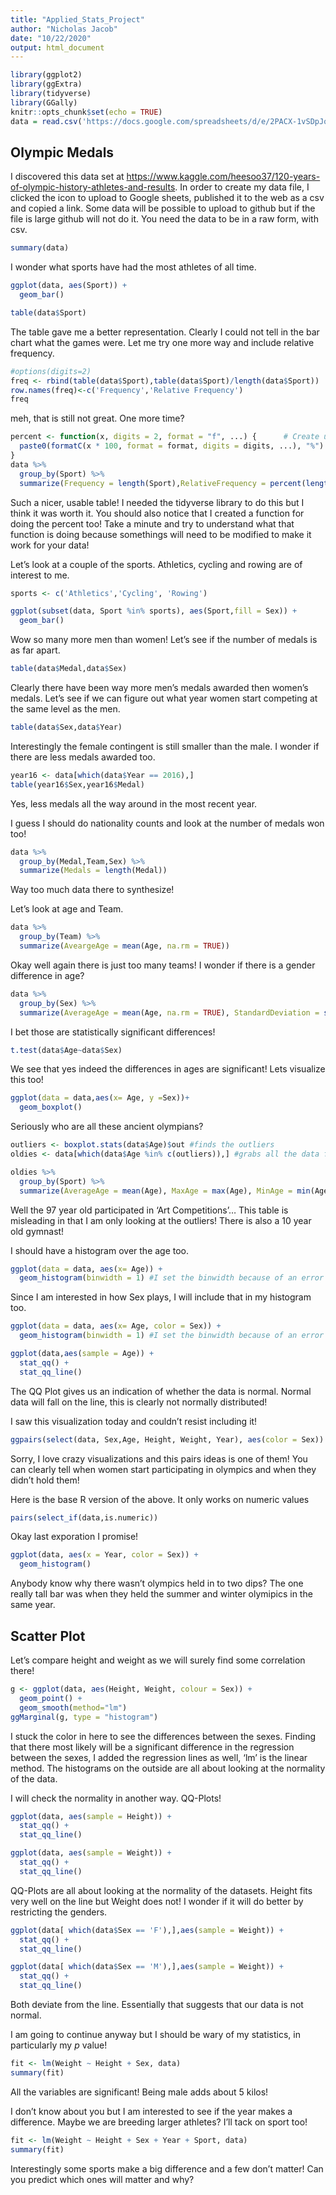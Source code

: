 ```yaml
---
title: "Applied_Stats_Project"
author: "Nicholas Jacob"
date: "10/22/2020"
output: html_document
---
```


```r
library(ggplot2)
library(ggExtra)
library(tidyverse)
library(GGally)
knitr::opts_chunk$set(echo = TRUE)
data = read.csv('https://docs.google.com/spreadsheets/d/e/2PACX-1vSDpJqmVSks0f4vLzzcmcTfPJ8TSu4ziCNpTFy_fIY6LibZksRXzCfJYXj9qZd4NiofejxoYSkmLMwu/pub?output=csv')

```

## Olympic Medals

I discovered this data set at <https://www.kaggle.com/heesoo37/120-years-of-olympic-history-athletes-and-results>.  In order to create my data file, I clicked the icon to upload to Google sheets, published it to the web as a csv and copied a link.  Some data will be possible to upload to github but if the file is large github will not do it.  You need the data to be in a raw form, with csv.


```r
summary(data)
```
I wonder what sports have had the most athletes of all time.
```r
ggplot(data, aes(Sport)) +
  geom_bar()
```
```r
table(data$Sport)
```
The table gave me a better representation.  Clearly I could not tell in the bar chart what the games were.  Let me try one more way and include relative frequency.

```r
#options(digits=2)
freq <- rbind(table(data$Sport),table(data$Sport)/length(data$Sport))
row.names(freq)<-c('Frequency','Relative Frequency')
freq
```
meh, that is still not great.  One more time?
```r
percent <- function(x, digits = 2, format = "f", ...) {      # Create user-defined function
  paste0(formatC(x * 100, format = format, digits = digits, ...), "%")
} 
data %>%
  group_by(Sport) %>%
  summarize(Frequency = length(Sport),RelativeFrequency = percent(length(Sport)/271116))
```

Such a nicer, usable table!  I needed the tidyverse library to do this but I think it was worth it.  You should also notice that I created a function for doing the percent too!  Take a minute and try to understand what that function is doing because somethings will need to be modified to make it work for your data!

Let's look at a couple of the sports.  Athletics, cycling and rowing are of interest to me.

```r
sports <- c('Athletics','Cycling', 'Rowing')

ggplot(subset(data, Sport %in% sports), aes(Sport,fill = Sex)) +
  geom_bar()
```
Wow so many more men than women!  Let's see if the number of medals is as far apart.
```r
table(data$Medal,data$Sex)
```
Clearly there have been way more men's medals awarded then women's medals.  Let's see if we can figure out what year women start competing at the same level as the men.
```r
table(data$Sex,data$Year)
```
Interestingly the female contingent is still smaller than the male.  I wonder if there are less medals awarded too.
```r
year16 <- data[which(data$Year == 2016),]
table(year16$Sex,year16$Medal)
```
Yes, less medals all the way around in the most recent year.  

I guess I should do nationality counts and look at the number of medals won too!
```r
data %>%
  group_by(Medal,Team,Sex) %>%
  summarize(Medals = length(Medal))
```
Way too much data there to synthesize!

Let's look at age and Team.
```r
data %>%
  group_by(Team) %>%
  summarize(AveargeAge = mean(Age, na.rm = TRUE))
```
Okay well again there is just too many teams!  I wonder if there is a gender difference in age?
```r
data %>%
  group_by(Sex) %>%
  summarize(AverageAge = mean(Age, na.rm = TRUE), StandardDeviation = sd(Age, na.rm = TRUE), SampleSize = length(Age))
```
I bet those are statistically significant differences! 

```r
t.test(data$Age~data$Sex)
```
We see that yes indeed the differences in ages are significant!  Lets visualize this too!
```r
ggplot(data = data,aes(x= Age, y =Sex))+
  geom_boxplot()
```

Seriously who are all these ancient olympians?

```r
outliers <- boxplot.stats(data$Age)$out #finds the outliers
oldies <- data[which(data$Age %in% c(outliers)),] #grabs all the data from the outliers and renames it

oldies %>%
  group_by(Sport) %>%
  summarize(AverageAge = mean(Age), MaxAge = max(Age), MinAge = min(Age))
```
Well the 97 year old participated in 'Art Competitions'...  This table is misleading in that I am only looking at the outliers!  There is also a 10 year old gymnast!


I should have a histogram over the age too.
```r
ggplot(data = data, aes(x= Age)) +
  geom_histogram(binwidth = 1) #I set the binwidth because of an error message
```
Since I am interested in how Sex plays, I will include that in my histogram too.

```r
ggplot(data = data, aes(x= Age, color = Sex)) +
  geom_histogram(binwidth = 1) #I set the binwidth because of an error message
```


```r
ggplot(data,aes(sample = Age)) +
  stat_qq() +
  stat_qq_line()
```
The QQ Plot gives us an indication of whether the data is normal.  Normal data will fall on the line, this is clearly not normally distributed!

I saw this visualization today and couldn't resist including it!
```r

ggpairs(select(data, Sex,Age, Height, Weight, Year), aes(color = Sex))
```
Sorry, I love crazy visualizations and this pairs ideas is one of them!  You can clearly tell when women start participating in olympics and when they didn't hold them!

Here is the base R version of the above.  It only works on numeric values
```r
pairs(select_if(data,is.numeric))
```

Okay last exporation I promise!
```r
ggplot(data, aes(x = Year, color = Sex)) +
  geom_histogram()
```
Anybody know why there wasn't olympics held in to two dips?  The one really tall bar was when they held the summer and winter olymipics in the same year.

## Scatter Plot

Let's compare height and weight as we will surely find some correlation there!

```r
g <- ggplot(data, aes(Height, Weight, colour = Sex)) + 
  geom_point() +
  geom_smooth(method="lm")
ggMarginal(g, type = "histogram")
```

I stuck the color in here to see the differences between the sexes.  Finding that there most likely will be a significant difference in the regression between the sexes, I added the regression lines as well, 'lm' is the linear method.  The histograms on the outside are all about looking at the normality of the data. 

I will check the normality in another way.  QQ-Plots!

```r
ggplot(data, aes(sample = Height)) + 
  stat_qq() +
  stat_qq_line()
```
```r
ggplot(data, aes(sample = Weight)) + 
  stat_qq() +
  stat_qq_line()
```
QQ-Plots are all about looking at the normality of the datasets.  Height fits very well on the line but Weight does not!  I wonder if it will do better by restricting the genders.
```r
ggplot(data[ which(data$Sex == 'F'),],aes(sample = Weight)) +
  stat_qq() +
  stat_qq_line()
```

```r
ggplot(data[ which(data$Sex == 'M'),],aes(sample = Weight)) +
  stat_qq() +
  stat_qq_line()
```

Both deviate from the line.  Essentially that suggests that our data is not normal.

I am going to continue anyway but I should be wary of my statistics, in particularly my $p$ value!

```r
fit <- lm(Weight ~ Height + Sex, data)
summary(fit)
```
All the variables are significant!  Being male adds about 5 kilos!


I don't know about you but I am interested to see if the year makes a difference.  Maybe we are breeding larger athletes?  I'll tack on sport too!
```r
fit <- lm(Weight ~ Height + Sex + Year + Sport, data)
summary(fit)
```

Interestingly some sports make a big difference and a few don't matter!  Can you predict which ones will matter and why?